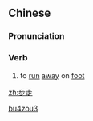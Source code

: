 ==Chinese==
{{zh-forms}}

===Pronunciation===
{{zh-pron
|m=bùzǒu
|cat=v
}}

===Verb===
{{zh-verb}}

# {{lb|zh|literary}} to [[run]] [[away]] on [[foot]]

[[Category:Mandarin literary terms|bu4zou3]]

[[zh:步走]]